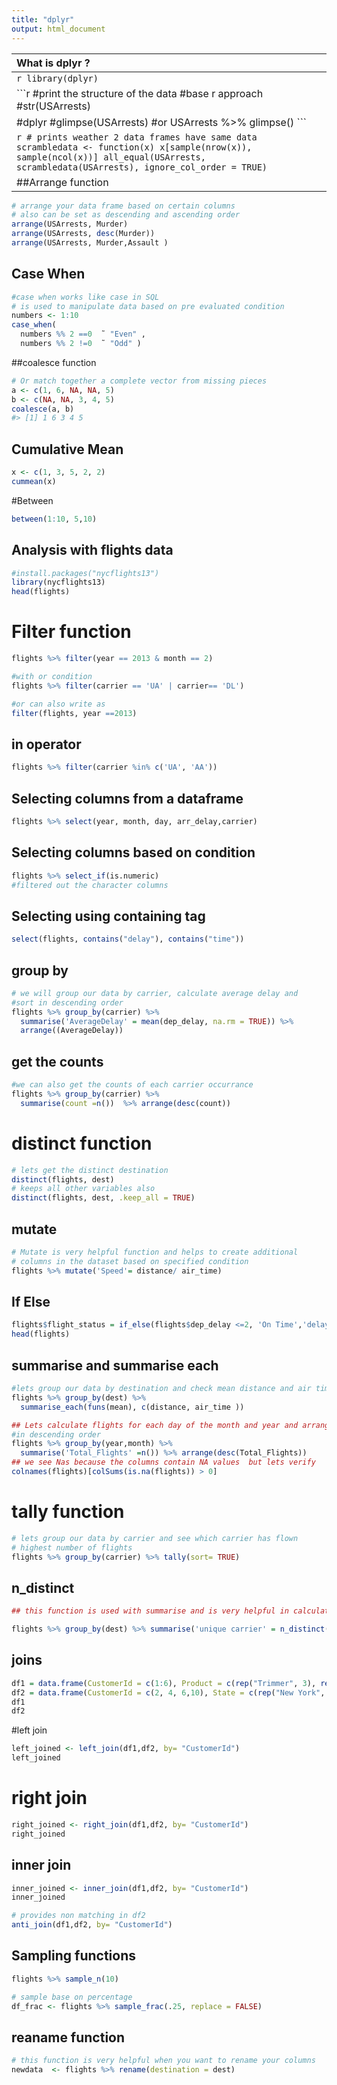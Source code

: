 ---
title: "dplyr"
output: html_document
---

--------------------------------------------------------------------------------
What is dplyr ?

-dplyr is a tool for data exploration and manipulation. it is fast and help to attain more productivity in less time

How do i install dplyr ?
- you can use command install.packages("dplyr") or you can use install.packages("tidyverse")
tidyverse is a collection of packages which contains dplyr


What data i am using ?
nyc data- 
In this problem set we will use the data on all flights that departed NYC (i.e. JFK, LGA or EWR) in 2013. You can find this data as part of the nycflights13 R package. Data includes not only information about flights, but also data about planes, airports, weather, and airlines.


US Arrests data- This data set contains statistics, in arrests per 100,000 residents
for assault, murder, and rape in each of the 50 US states in 1973.
Also given is the percent of the population living in urban areas.

----------------------------------------------------------------------------------
```{r}
library(dplyr)
```

```{r}
#print the structure of the data
#base r approach
#str(USArrests)

#dplyr 
#glimpse(USArrests)
 #or 
USArrests %>% glimpse()
```

```{r all equal }
# prints weather 2 data frames have same data
scrambledata <- function(x) x[sample(nrow(x)), sample(ncol(x))]
all_equal(USArrests, scrambledata(USArrests), ignore_col_order = TRUE)
```

##Arrange function
------------------------------------------------------
```{r}
# arrange your data frame based on certain columns
# also can be set as descending and ascending order
arrange(USArrests, Murder)
arrange(USArrests, desc(Murder))
arrange(USArrests, Murder,Assault )
```



## Case When
```{r}
#case when works like case in SQL
# is used to manipulate data based on pre evaluated condition
numbers <- 1:10
case_when(
  numbers %% 2 ==0  ̃  "Even" ,
  numbers %% 2 !=0  ̃  "Odd" )
```

##coalesce function
```{r}
# Or match together a complete vector from missing pieces
a <- c(1, 6, NA, NA, 5)
b <- c(NA, NA, 3, 4, 5)
coalesce(a, b)
#> [1] 1 6 3 4 5
```

## Cumulative Mean
```{r}
x <- c(1, 3, 5, 2, 2)
cummean(x)
```

#Between
```{r}
between(1:10, 5,10)
```


##  Analysis with flights data

```{r}
#install.packages("nycflights13")
library(nycflights13)
head(flights)
```
# Filter function
```{r}
flights %>% filter(year == 2013 & month == 2) 

#with or condition
flights %>% filter(carrier == 'UA' | carrier== 'DL') 

#or can also write as 
filter(flights, year ==2013)
```

## in operator
```{r}
flights %>% filter(carrier %in% c('UA', 'AA'))
```


## Selecting columns from a dataframe

```{r}
flights %>% select(year, month, day, arr_delay,carrier)
```

## Selecting columns based on condition
```{r}
flights %>% select_if(is.numeric)
#filtered out the character columns
```

## Selecting using containing tag
```{r}
select(flights, contains("delay"), contains("time"))
```

## group by 
```{r}
# we will group our data by carrier, calculate average delay and 
#sort in descending order
flights %>% group_by(carrier) %>% 
  summarise('AverageDelay' = mean(dep_delay, na.rm = TRUE)) %>%
  arrange((AverageDelay))
```
## get the counts
```{r}
#we can also get the counts of each carrier occurrance
flights %>% group_by(carrier) %>% 
  summarise(count =n())  %>% arrange(desc(count))
```



# distinct function
```{r}
# lets get the distinct destination 
distinct(flights, dest)
# keeps all other variables also
distinct(flights, dest, .keep_all = TRUE)
```



## mutate
```{r}
# Mutate is very helpful function and helps to create additional 
# columns in the dataset based on specified condition
flights %>% mutate('Speed'= distance/ air_time)
```


## If Else
```{r}
flights$flight_status = if_else(flights$dep_delay <=2, 'On Time','delayed')
head(flights)
```

## summarise and summarise each
```{r}

#lets group our data by destination and check mean distance and air time
flights %>% group_by(dest) %>%
  summarise_each(funs(mean), c(distance, air_time ))

## Lets calculate flights for each day of the month and year and arrange the
#in descending order
flights %>% group_by(year,month) %>%
  summarise('Total_Flights' =n()) %>% arrange(desc(Total_Flights))
## we see Nas because the columns contain NA values  but lets verify
colnames(flights)[colSums(is.na(flights)) > 0]
```


# tally function

```{r}
# lets group our data by carrier and see which carrier has flown 
# highest number of flights
flights %>% group_by(carrier) %>% tally(sort= TRUE)
```


## n_distinct
```{r}
## this function is used with summarise and is very helpful in calculating the distict counts of occurances

flights %>% group_by(dest) %>% summarise('unique carrier' = n_distinct(carrier), 'unique tail nums'= n_distinct(tailnum))
```

## joins
```{r}
df1 = data.frame(CustomerId = c(1:6), Product = c(rep("Trimmer", 3), rep("Radio", 3)))
df2 = data.frame(CustomerId = c(2, 4, 6,10), State = c(rep("New York", 2), rep("California", 2)))
df1
df2

```

#left join
```{r}
left_joined <- left_join(df1,df2, by= "CustomerId")
left_joined
```
# right join
```{r}
right_joined <- right_join(df1,df2, by= "CustomerId")
right_joined
```


## inner join
```{r}
inner_joined <- inner_join(df1,df2, by= "CustomerId")
inner_joined
```
```{r}
# provides non matching in df2
anti_join(df1,df2, by= "CustomerId")
```


## Sampling functions
```{r}
flights %>% sample_n(10)

# sample base on percentage
df_frac <- flights %>% sample_frac(.25, replace = FALSE)
```


## reaname function
```{r}
# this function is very helpful when you want to rename your columns
newdata  <- flights %>% rename(destination = dest)
```

